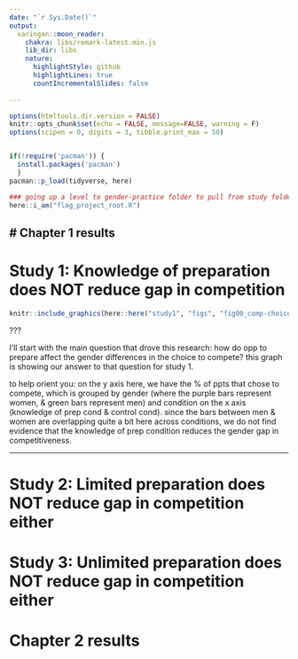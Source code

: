 ```yaml
---
date: "`r Sys.Date()`"
output:
  xaringan::moon_reader:
    chakra: libs/remark-latest.min.js
    lib_dir: libs
    nature:
      highlightStyle: github
      highlightLines: true
      countIncrementalSlides: false
      
---
```


```r
options(htmltools.dir.version = FALSE)
knitr::opts_chunk$set(echo = FALSE, message=FALSE, warning = F)
options(scipen = 0, digits = 3, tibble.print_max = 50) 


if(!require('pacman')) {
  install.packages('pacman')
  }
pacman::p_load(tidyverse, here)

### going up a level to gender-practice folder to pull from study folders, idea here: https://stackoverflow.com/questions/51712725/use-the-here-function-to-go-up-a-level-above-root-directory
here::i_am("flag_project_root.R")

```


# Chapter 1 results
---

# Study 1: Knowledge of preparation does NOT reduce gap in competition 

```r

knitr::include_graphics(here::here("study1", "figs", "fig00_comp-choice-by-gender-and-cond-bar.png"))

```


???

I’ll start with the main question that drove this research: how do opp to prepare affect the gender differences in the choice to compete? this graph is showing our answer to that question for study 1. 

to help orient you: on the y axis here, we have the % of ppts that chose to compete, which is grouped by gender (where the purple bars represent women, & green bars represent men) and condition on the x axis (knowledge of prep cond & control cond). since the  bars between men & women are overlapping quite a bit here across conditions, we do not find evidence that the knowledge of prep condition reduces the gender gap in competitiveness. 


---

# Study 2: Limited preparation does NOT reduce gap in competition either



# Study 3: Unlimited preparation does NOT reduce gap in competition either



# Chapter 2 results

